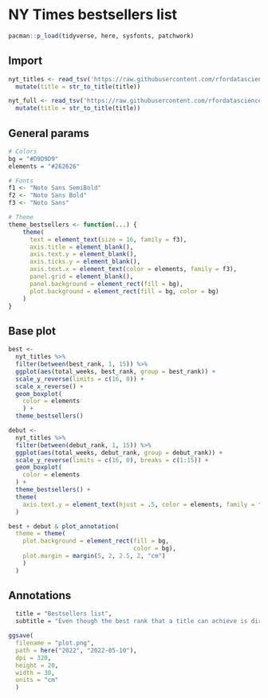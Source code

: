 # NY Times bestsellers list

```r
pacman::p_load(tidyverse, here, sysfonts, patchwork)
```

## Import

```r
nyt_titles <- read_tsv('https://raw.githubusercontent.com/rfordatascience/tidytuesday/master/data/2022/2022-05-10/nyt_titles.tsv') %>% 
  mutate(title = str_to_title(title))

nyt_full <- read_tsv('https://raw.githubusercontent.com/rfordatascience/tidytuesday/master/data/2022/2022-05-10/nyt_full.tsv') %>% 
  mutate(title = str_to_title(title))
```

## General params

```r
# Colors
bg = "#D9D9D9"
elements = "#262626"

# Fonts
f1 <- "Noto Sans SemiBold"
f2 <- "Noto Sans Bold"
f3 <- "Noto Sans"

# Theme
theme_bestsellers <- function(...) {
    theme(
      text = element_text(size = 16, family = f3),
      axis.title = element_blank(),
      axis.text.y = element_blank(),
      axis.ticks.y = element_blank(),
      axis.text.x = element_text(color = elements, family = f3),
      panel.grid = element_blank(),
      panel.background = element_rect(fill = bg),
      plot.background = element_rect(fill = bg, color = bg)
    )
}
```

## Base plot

```r
best <- 
  nyt_titles %>% 
  filter(between(best_rank, 1, 15)) %>% 
  ggplot(aes(total_weeks, best_rank, group = best_rank)) +
  scale_y_reverse(limits = c(16, 0)) +
  scale_x_reverse() +
  geom_boxplot(
    color = elements
    ) +
  theme_bestsellers()

debut <- 
  nyt_titles %>% 
  filter(between(debut_rank, 1, 15)) %>% 
  ggplot(aes(total_weeks, debut_rank, group = debut_rank)) +
  scale_y_reverse(limits = c(16, 0), breaks = c(1:15)) +
  geom_boxplot(
    color = elements
  ) +
  theme_bestsellers() + 
  theme(
    axis.text.y = element_text(hjust = .5, color = elements, family = f3)
  ) 

best + debut & plot_annotation(
  theme = theme(
    plot.background = element_rect(fill = bg,
                                   color = bg),
    plot.margin = margin(5, 2, 2.5, 2, "cm")
    )
  )
```

## Annotations

```r
  title = "Bestsellers list",
  subtitle = "Even though the best rank that a title can achieve is directly related to the number of weeks on the NY times bestsellers list,\nthe rank with which the book started has no relation with the amount of time is gonna stay there.",
```

```r
ggsave(
  filename = "plot.png",
  path = here("2022", "2022-05-10"),
  dpi = 320,
  height = 20,
  width = 30,
  units = "cm"
  )
```
